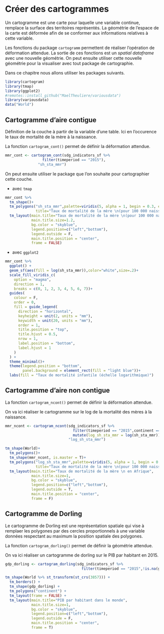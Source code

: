 # Créer des cartogrammes

Un cartogramme est une carte pour laquelle une variable continue, remplace la surface des territoires représentés. La géométrie de l'espace de la carte est déformée afin de se conformer aux informations relatives à cette variable.

Les fonctions du package `cartogramm` permettent de réaliser l'opération de déformation attendue. La sortie de ces fonctions est un *spatial dataframe* avec une nouvelle géométrie. On peut ensuite utiliser cette nouvelle géométrie pour la visualiser avec tout package de cartographie.

Dans ce chapitre nous allons utiliser les packages suivants.

```r
library(cartogram)
library(tmap)
library(ggplot2)
#remotes::install_github("MaelTheuliere/variousdata")
library(variousdata)
data("World")
```

## Cartogramme d'aire contigue

Définition de la couche à partir de la variable d'une table. Ici en l'occurence le taux de mortalité de la mère à la naissance.

La fonction `cartogram_cont()` permet de définir la déformation attendue.

```r
mmr_cont <- cartogram_cont(sdg_indicators_sf %>% 
                 filter(timeperiod == "2015"),
               "sh_sta_mmr")
```

On peut ensuite utiliser le package que l'on souhaite pour cartographier cette couche.

- avec `tmap`

```r
mmr_cont %>% 
  tm_shape()+
  tm_polygons("sh_sta_mmr",palette=viridis(5, alpha = 1, begin = 0.3, end = 1, direction = 1, option = "D"),
              title="Taux de mortalité de la mère \n(pour 100 000 naissances)")+
  tm_layout(main.title="Taux de mortalité de la mère \n(pour 100 000 naissances) dans le monde",
            main.title.size=1.2,
            bg.color = "skyblue",
            legend.position=c("left","bottom"),
            legend.outside = F,
            main.title.position = "center",
            frame = FALSE)
```

- avec `ggplot2`

```r
mmr_cont %>% 
  ggplot() +
  geom_sf(aes(fill = log(sh_sta_mmr)),color="white",size=.2)+
  scale_fill_viridis_c(
    option = "magma",
    direction = 1,
    breaks = c(0, 1, 2, 3, 4, 5, 6, 7))+
  guides(
    colour = F,
    order = 0,
    fill = guide_legend(
      direction = "horizontal",
      keyheight = unit(2, units = "mm"),
      keywidth = unit(20, units = "mm"),
      order = 1,
      title.position = "top",
      title.hjust = 0.5,
      nrow = 1,
      label.position = "bottom",
      label.hjust = 1
    )
  ) +
  theme_minimal()+
  theme(legend.position = "bottom",
        panel.background = element_rect(fill = "light blue"))+
  labs(fill = "Taux de mortalité infantile (échelle logarithmique)")

```

## Cartogramme d'aire non contigue

La fonction `cartogram_ncont()` permet de définir la déformation attendue.

On va ici réaliser le cartogramme sur le log de la mortalité des mères à la naissance.

```r
mmr_ncont <- cartogram_ncont(sdg_indicators_sf %>% 
                               filter(timeperiod == "2015",continent == "Africa") %>% 
                               mutate(log_sh_sta_mmr = log(sh_sta_mmr)),
                             "log_sh_sta_mmr")
```


```r
tm_shape(World)+
  tm_polygons()+
  tm_shape(mmr_ncont, is.master = T)+
  tm_polygons("log_sh_sta_mmr",palette=viridis(5, alpha = 1, begin = 0.3, end = 1, direction = 1, option = "D"),
              title="Taux de mortalité de la mère \n(pour 100 000 naissances) en Afrique \néchelle logarithmique")+
  tm_layout(main.title="Taux de mortalité de la mère \n en Afrique",
            main.title.size=1,
            bg.color = "skyblue",
            legend.position=c("left","bottom"),
            legend.outside = T,
            main.title.position = "center",
            frame = F)

```

## Cartogramme de Dorling

Le cartogramme de Dorling est une représentation spatiale qui vise à remplaer les polygones par des cercles proportionnels à une variable données respectant au maximum la position spatiale des polygones.

La fonction `cartogram_dorling()` permet de définir la géométrie attendue.

On va ici réaliser un cartogramme de dorling sur le PIB par habitant en 2015.

```r
gdp_dorling <- cartogram_dorling(sdg_indicators_sf %>%
                                   filter(timeperiod == "2015",!is.na(gdp_per_cap)),"gdp_per_cap")

```


```r
tm_shape(World %>% st_transform(st_crs(3857))) + 
  tm_borders() +
  tm_shape(gdp_dorling) + 
  tm_polygons("continent") +
  tm_layout(frame = FALSE) +
  tm_layout(main.title="PIB par habitant dans le monde",
            main.title.size=1,
            bg.color = "skyblue",
            legend.position=c("left","bottom"),
            legend.outside = F,
            main.title.position = "center",
            frame = T)
```

